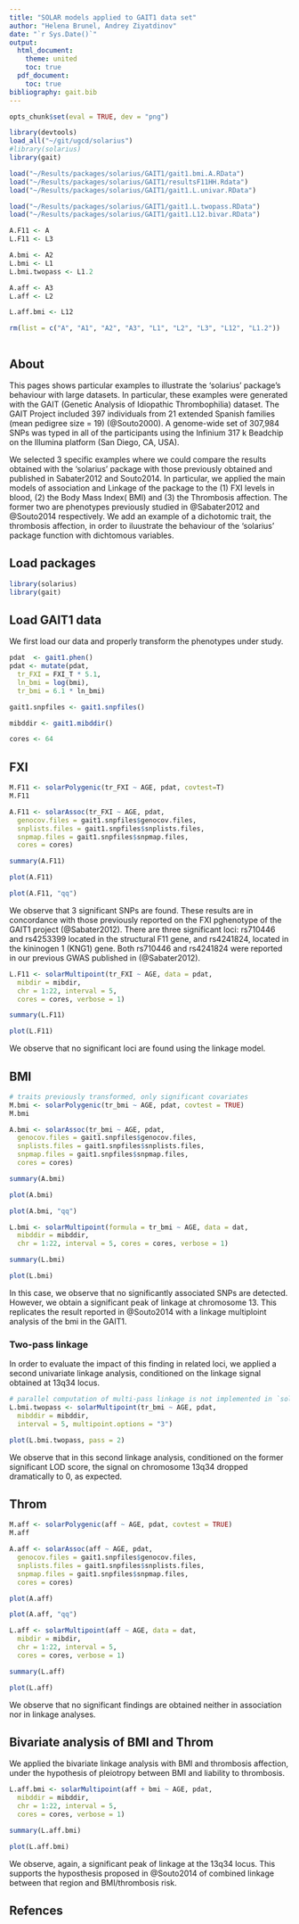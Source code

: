 ```yaml
---
title: "SOLAR models applied to GAIT1 data set"
author: "Helena Brunel, Andrey Ziyatdinov"
date: "`r Sys.Date()`"
output:
  html_document:
    theme: united
    toc: true
  pdf_document:
    toc: true
bibliography: gait.bib
---
```


```r
opts_chunk$set(eval = TRUE, dev = "png")
```

```r
library(devtools)
load_all("~/git/ugcd/solarius")
#library(solarius)
library(gait)
```

```r
load("~/Results/packages/solarius/GAIT1/gait1.bmi.A.RData")
load("~/Results/packages/solarius/GAIT1/resultsF11HH.Rdata")
load("~/Results/packages/solarius/GAIT1/gait1.L.univar.RData")

load("~/Results/packages/solarius/GAIT1/gait1.L.twopass.RData")
load("~/Results/packages/solarius/GAIT1/gait1.L12.bivar.RData")

A.F11 <- A
L.F11 <- L3

A.bmi <- A2
L.bmi <- L1
L.bmi.twopass <- L1.2

A.aff <- A3
L.aff <- L2

L.aff.bmi <- L12

rm(list = c("A", "A1", "A2", "A3", "L1", "L2", "L3", "L12", "L1.2"))
```

```r
```


## About

This pages shows particular examples to illustrate the 'solarius' package's behaviour with large datasets. In particular, these examples were generated with the GAIT (Genetic Analysis of Idiopathic Thrombophilia) dataset. The GAIT Project included 397 individuals from 21 extended Spanish families (mean pedigree size = 19) (@Souto2000). A genome-wide set of 307,984 SNPs was typed in all of the participants using the Infinium 317 k Beadchip on the Illumina platform (San Diego, CA, USA).

 
We selected 3 specific examples where we could compare the results obtained with the 'solarius' package with those previously obtained and published in Sabater2012 and Souto2014. In particular, we applied the main models of association and Linkage of the package to the (1) FXI levels in blood, (2) the Body Mass Index( BMI) and (3) the Thrombosis affection. The former two are phenotypes previously studied in @Sabater2012 and @Souto2014 respectively. We add an example of a dichotomic trait, the thrombosis affection, in order to iluustrate the behaviour of the 'solarius' package function with  dichtomous variables.


## Load packages

```r
library(solarius)
library(gait)
``` 

## Load GAIT1 data
We first load our data and properly transform the phenotypes under study. 

```r
pdat  <- gait1.phen()
pdat <- mutate(pdat, 
  tr_FXI = FXI_T * 5.1,
  ln_bmi = log(bmi),  
  tr_bmi = 6.1 * ln_bmi)

gait1.snpfiles <- gait1.snpfiles()

mibddir <- gait1.mibddir()
```

```r
cores <- 64
```

## FXI

```r
M.F11 <- solarPolygenic(tr_FXI ~ AGE, pdat, covtest=T)
M.F11
```

```r
A.F11 <- solarAssoc(tr_FXI ~ AGE, pdat, 
  genocov.files = gait1.snpfiles$genocov.files, 
  snplists.files = gait1.snpfiles$snplists.files, 
  snpmap.files = gait1.snpfiles$snpmap.files, 
  cores = cores)
```

```r
summary(A.F11)
```

```r
plot(A.F11)
```

```r
plot(A.F11, "qq")
```

We observe that 3 significant SNPs  are found. These results are in concordance with those previously reported on the FXI pghenotype of the GAIT1 project (@Sabater2012). There are three significant loci: rs710446 and rs4253399 located in the structural F11 gene, and rs4241824, located in the kininogen 1 (KNG1) gene. Both rs710446 and rs4241824 were reported in our previous GWAS published in (@Sabater2012).


```r
L.F11 <- solarMultipoint(tr_FXI ~ AGE, data = pdat, 
  mibdir = mibdir, 
  chr = 1:22, interval = 5, 
  cores = cores, verbose = 1)
```

```r
summary(L.F11)
```

```r
plot(L.F11)
```
We observe that no significant loci are found using the linkage model. 

## BMI

```r
# traits previously transformed, only significant covariates
M.bmi <- solarPolygenic(tr_bmi ~ AGE, pdat, covtest = TRUE)
M.bmi
```

```r
A.bmi <- solarAssoc(tr_bmi ~ AGE, pdat, 
  genocov.files = gait1.snpfiles$genocov.files, 
  snplists.files = gait1.snpfiles$snplists.files, 
  snpmap.files = gait1.snpfiles$snpmap.files, 
  cores = cores)
```

```r
summary(A.bmi)
```

```r
plot(A.bmi)
```

```r
plot(A.bmi, "qq")
```

```r
L.bmi <- solarMultipoint(formula = tr_bmi ~ AGE, data = dat, 
  mibddir = mibddir, 
  chr = 1:22, interval = 5, cores = cores, verbose = 1)
```

```r
summary(L.bmi)
```

```r
plot(L.bmi)
```
In this case, we observe that no significantly associated SNPs are detected. However, we obtain a significant peak of linkage at chromosome 13. This replicates the result reported in @Souto2014 with a linkage multiploint analysis of the bmi in the GAIT1. 

### Two-pass linkage
In order to evaluate the impact of this finding in related loci, we applied a second univariate linkage analysis, conditioned on the linkage signal obtained at 13q34 locus.

```r
# parallel computation of multi-pass linkage is not implemented in `solarius` yet
L.bmi.twopass <- solarMultipoint(tr_bmi ~ AGE, pdat, 
  mibddir = mibddir, 
  interval = 5, multipoint.options = "3")
```


```r
plot(L.bmi.twopass, pass = 2)
```
We observe that in this second linkage analysis, conditioned on the former significant LOD score, the signal on chromosome 13q34 dropped dramatically to 0, as expected.

## Throm

```r
M.aff <- solarPolygenic(aff ~ AGE, pdat, covtest = TRUE)
M.aff
```

``` r
A.aff <- solarAssoc(aff ~ AGE, pdat, 
  genocov.files = gait1.snpfiles$genocov.files, 
  snplists.files = gait1.snpfiles$snplists.files, 
  snpmap.files = gait1.snpfiles$snpmap.files, 
  cores = cores)
```

```r
plot(A.aff)
```

```r
plot(A.aff, "qq")
```

```r
L.aff <- solarMultipoint(aff ~ AGE, data = dat, 
  mibdir = mibdir, 
  chr = 1:22, interval = 5, 
  cores = cores, verbose = 1)
```

```r
summary(L.aff)
```

```r
plot(L.aff)
```
 We observe that no significant findings are obtained neither in association nor in linkage analyses. 

## Bivariate analysis of BMI and Throm

We applied the bivariate linkage analysis with BMI and thrombosis affection, under the hypothesis of pleiotropy between BMI and liability to thrombosis.


```r
L.aff.bmi <- solarMultipoint(aff + bmi ~ AGE, pdat, 
  mibddir = mibddir, 
  chr = 1:22, interval = 5, 
  cores = cores, verbose = 1)
```


```r
summary(L.aff.bmi)
```

```r
plot(L.aff.bmi)
```
We observe, again, a significant peak of linkage at the 13q34 locus. This supports the hyposthesis proposed in @Souto2014 of combined linkage between that region and BMI/thrombosis risk.

## Refences
